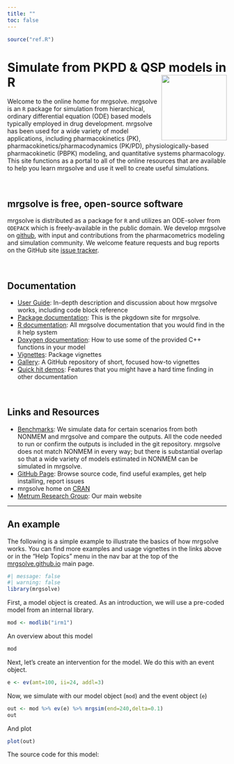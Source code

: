 ```yaml
---
title: ""
toc: false
---
```


```r
source("ref.R")
```

# <font class=mrgg>Simulate from PKPD & QSP models in R</font> <img src="MRG-Solve-Hex.png" align="right" width="150"></img>

Welcome to the online home for mrgsolve. mrgsolve is an `R` package for
simulation from hierarchical, ordinary  differential equation (ODE) based 
models typically employed in drug development. mrgsolve has been used for a 
wide variety of model applications, including pharmacokinetics (PK), 
pharmacokinetics/pharmacodynamics (PK/PD), physiologically-based pharmacokinetic
(PBPK) modeling, and quantitative systems pharmacology. This site functions as a portal to all of the online resources  that are available to help you learn 
mrgsolve and use it well to create useful simulations. 


<br>

## mrgsolve is free, open-source software
mrgsolve is distributed as a package for `R` and utilizes an ODE-solver from 
`ODEPACK` which is freely-available in the public domain.  We develop mrgsolve 
on [github](http://www.github.com/metrumresearchgroup/mrgsolve), with input and 
contributions from the pharmacometrics modeling and simulation community.  We 
welcome feature requests and bug reports on the GitHub site [issue
tracker](http://www.github.com/metrumresearchgroup/mrgsolve/issues).

<br>

## Documentation
* [User Guide](http://mrgsolve.github.io/user_guide): In-depth description and 
  discussion about how mrgsolve works, including code block reference
* [Package documentation](http://mrgsolve.github.io/docs/): This is the 
  pkgdown site for mrgsolve.
* [R documentation](http://mrgsolve.github.io/docs/reference): All mrgsolve 
  documentation that you would find in the `R` help system
* [Doxygen documentation](http://mrgsolve.github.io/doxygen): How to use some 
  of the provided C++ functions in your model
* [Vignettes](http://mrgsolve.github.io/vignettes): Package vignettes
* [Gallery](http://github.com/mrgsolve/gallery): A GitHub repository of short, 
  focused how-to vignettes
* [Quick hit demos](http://mrgsolve.github.io/vignettes/quick.html): Features
that you might have a hard time finding in other documentation

<br>

## Links and Resources
* [Benchmarks](http://github.com/mrgsolve/nmtests#readme): We simulate data for 
  certain scenarios from both NONMEM and mrgsolve and compare the outputs. 
  All the code needed to run or confirm the outputs is included in the git 
  repository. mrgsolve does not match NONMEM in every way; but there is 
  substantial overlap so that a wide variety of models estimated in NONMEM
  can be simulated in mrgsolve. 
* [GitHub Page](http://www.github.com/metrumresearchgroup/mrgsolve): Browse 
  source code, find useful examples, get help installing, report issues
* mrgsolve home on [CRAN](https://CRAN.R-project.org/package=mrgsolve)
* [Metrum Research Group](http://metrumrg.com): Our main website

<hr>

## An example

The following is a simple example to illustrate the basics of how mrgsolve 
works.  You can find more examples and usage vignettes in the links above or in 
the "Help Topics" menu in the nav bar at the top of the
[mrgsolve.github.io](https://mrgsolve.github.io) main page.



```r
#| message: false
#| warning: false
library(mrgsolve)
```

First, a model object is created.  As an introduction, we will use a pre-coded
model from an internal library.

```r
mod <- modlib("irm1")
```

An overview about this model

```r
mod
```

Next, let's create an intervention for the model.  We do this with an event
object.

```r
e <- ev(amt=100, ii=24, addl=3)
```

Now, we simulate with our model object (`mod`) and the event object (`e`)

```r
out <- mod %>% ev(e) %>% mrgsim(end=240,delta=0.1)
out
```

And plot

```r
plot(out)  
```


The source code for this model:

```c

```
